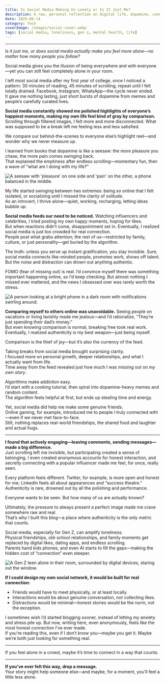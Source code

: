 ```yaml
---
title: Is Social Media Making Us Lonely or Is It Just Me?
description: A raw, personal reflection on digital life, dopamine, connection, and the honest impact of social platforms on loneliness.
date: 2025-06-14
category: Tech
coverImage: /images/social-cover.webp
tags: [social media, loneliness, gen z, mental health, life]
---
```



---

*Is it just me, or does social media actually make you feel more alone—no matter how many people you follow?*

<Quote>
Social media gives you the illusion of being everywhere and with everyone—yet you can still feel completely alone in your room.
</Quote>

I left most social media after my first year of college, once I noticed a pattern: 30 minutes of reading, 45 minutes of scrolling, repeat until I felt totally drained. Facebook, Instagram, WhatsApp—the cycle never ended.  
It gave me nothing lasting, just short bursts of dopamine from memes and people’s carefully curated lives.

**Social media constantly showed me polished highlights of everyone’s happiest moments, making my own life feel kind of gray by comparison.** Scrolling through filtered images, I felt more and more disconnected. What was supposed to be a break left me feeling less and less satisfied.

<Quote>
We compare our behind-the-scenes to everyone else’s highlight reel—and wonder why we never measure up.
</Quote>

I learned from books that dopamine is like a seesaw: the more pleasure you chase, the more pain comes swinging back.  
That explained the emptiness after endless scrolling—momentary fun, then a wave of “what am I doing with my life?”

<Image
  src="/images/phone-seesaw.webp"
  alt="A seesaw with 'pleasure' on one side and 'pain' on the other, a phone balanced in the middle."
  width={800}
  height={350}
  className="rounded-xl my-6 mx-auto"
/>

My life started swinging between two extremes: being *so* online that I felt isolated, or socializing until I missed the clarity of solitude.  
As an introvert, I thrive alone—quiet, working, recharging, letting ideas bubble up.

**Social media feeds our need to be noticed.** Watching influencers and celebrities, I tried posting my own happy moments, hoping for likes.  
But when reactions didn’t come, disappointment set in. Eventually, I realized social media is just too crowded for real connection.  
People post what grabs attention; the rest of us—restricted by family, culture, or just personality—get buried by the algorithm.

The truth: unless you serve up instant gratification, you stay invisible. Sure, social media connects like-minded people, promotes work, shows off talent. But the noise and distraction can drown out anything authentic.

FOMO (fear of missing out) is real. I’d convince myself there was something important happening online, so I’d keep checking. But almost nothing I missed ever mattered, and the news I obsessed over was rarely worth the stress.

<Image
  src="/images/alone-feed.webp"
  alt="A person looking at a bright phone in a dark room with notifications swirling around."
  width={780}
  height={360}
  className="rounded-lg my-6 mx-auto"
/>

**Comparing myself to others online was unavoidable.** Seeing people on vacations or living lavishly made me jealous—and I’d rationalize, “They’re just spending their dad’s money.”  
But even knowing comparison is normal, breaking free took real work. Eventually, I realized authenticity is my best weapon—just being myself.

<Quote>
Comparison is the thief of joy—but it’s also the currency of the feed.
</Quote>

Taking breaks from social media brought surprising clarity.  
I focused more on personal growth, deeper relationships, and what I actually want from life.  
Time away from the feed revealed just how much I was missing out on *my own story*.

Algorithms make addiction easy.  
I’d start with a cooking tutorial, then spiral into dopamine-heavy memes and random content.  
The algorithm feels helpful at first, but ends up stealing time and energy.

Yet, social media did help me make some genuine friends.  
Online gaming, for example, introduced me to people I truly connected with—even if we never met face-to-face.  
Still, nothing replaces real-world friendships, the shared food and laughter and actual hugs.

---

**I found that actively engaging—leaving comments, sending messages—made a big difference.**  
Just scrolling left me invisible, but participating created a sense of belonging. I even created anonymous accounts for honest interaction, and secretly connecting with a popular influencer made me feel, for once, really seen.

Every platform feels different. Twitter, for example, is more open and honest for me; LinkedIn feels all about appearances and “success theatre.” Authenticity is rare, drowned out by all the polishing and performance.

<Quote>
Everyone wants to be seen. But how many of us are actually known?
</Quote>

Ultimately, the pressure to always present a perfect image made me crave somewhere raw and real.  
That’s why I built this blog—a place where authenticity is the only metric that counts.

Social media, especially for Gen Z, can amplify loneliness.  
Physical friendships, old-school relationships, and family moments get replaced by digital likes, dating apps, and endless scrolling.  
Parents hand kids phones, and even AI starts to fill the gaps—making the hidden cost of “connection” even steeper.

<Image
  src="/images/genz-alone.webp"
  alt="A Gen Z teen alone in their room, surrounded by digital devices, staring out the window."
  width={780}
  height={370}
  className="rounded-lg my-6 mx-auto"
/>

**If I could design my own social network, it would be built for real connection:**  
- Friends would have to meet physically, or at least locally.
- Interactions would be about genuine conversation, not collecting likes.
- Distractions would be minimal—honest stories would be the norm, not the exception.

I sometimes wish I’d started blogging sooner, instead of letting my anxiety and stress pile up. But now, writing here, even anonymously, feels like the most honest connection I’ve ever made.  
If you’re reading this, even if I don’t know you—maybe you get it. Maybe we’re both just looking for something real.

---

<Quote>
If you feel alone in a crowd, maybe it’s time to connect in a way that counts.
</Quote>

---

**If you’ve ever felt this way, drop a message.**  
Your story might help someone else—and maybe, for a moment, you’ll feel a little less alone.

